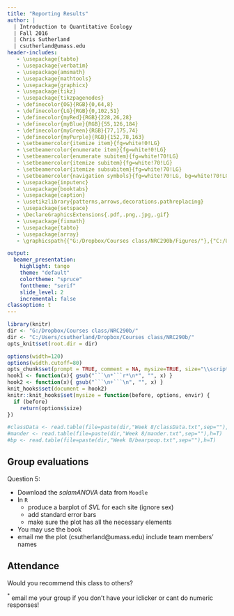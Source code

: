 ```yaml
---
title: "Reporting Results"
author: |
  | Introduction to Quantitative Ecology
  | Fall 2016
  | Chris Sutherland
  | csutherland@umass.edu
header-includes:
   - \usepackage{tabto}
   - \usepackage{verbatim}
   - \usepackage{amsmath}
   - \usepackage{mathtools}
   - \usepackage{graphicx}
   - \usepackage{tikz}
   - \usepackage{tikzpagenodes}
   - \definecolor{OG}{RGB}{0,64,8}
   - \definecolor{LG}{RGB}{0,102,51}
   - \definecolor{myRed}{RGB}{228,26,28}
   - \definecolor{myBlue}{RGB}{55,126,184}
   - \definecolor{myGreen}{RGB}{77,175,74}
   - \definecolor{myPurple}{RGB}{152,78,163}
   - \setbeamercolor{itemize item}{fg=white!0!LG}
   - \setbeamercolor{enumerate item}{fg=white!0!LG}
   - \setbeamercolor{enumerate subitem}{fg=white!70!LG}
   - \setbeamercolor{itemize subitem}{fg=white!70!LG}   
   - \setbeamercolor{itemize subsubitem}{fg=white!70!LG}   
   - \setbeamercolor{navigation symbols}{fg=white!70!LG, bg=white!70!LG}
   - \usepackage{inputenc}
   - \usepackage{booktabs}
   - \usepackage{caption}
   - \usetikzlibrary{patterns,arrows,decorations.pathreplacing}
   - \usepackage{setspace}
   - \DeclareGraphicsExtensions{.pdf,.png,.jpg,.gif}
   - \usepackage{fixmath}
   - \usepackage{tabto}
   - \usepackage{array}
   - \graphicspath{{"G:/Dropbox/Courses class/NRC290b/Figures/"},{"C:/Users/csutherland/Dropbox/Courses class/NRC290b/Figures/"}}

output:
  beamer_presentation:
    highlight: tango
    theme: "default"
    colortheme: "spruce"
    fonttheme: "serif"
    slide_level: 2
    incremental: false
classoption: t
---
```


```r
library(knitr)
dir <- "G:/Dropbox/Courses class/NRC290b/"
dir <- "C:/Users/csutherland/Dropbox/Courses class/NRC290b/"
opts_knit$set(root.dir = dir)

options(width=120)
options(width.cutoff=80)
opts_chunk$set(prompt = TRUE, comment = NA, mysize=TRUE, size="\\scriptsize")
hook1 <- function(x){ gsub("```\n*```r*\n*", "", x) }
hook2 <- function(x){ gsub("```\n+```\n", "", x) }
knit_hooks$set(document = hook2)
knitr::knit_hooks$set(mysize = function(before, options, envir) {
  if (before) 
    return(options$size)
})

#classData <- read.table(file=paste(dir,"Week 8/classData.txt",sep=""),h=T)
#mander <- read.table(file=paste(dir,"Week 8/mander.txt",sep=""),h=T)
#bp <- read.table(file=paste(dir,"Week 8/bearpoop.txt",sep=""),h=T)
```

## Group evaluations

Question 5:

- Download the *salamANOVA* data from `Moodle`
- In `R`
    - produce a barplot of *SVL* for each site (ignore sex)
    - add standard error bars
    - make sure the plot has all the necessary elements
- You may use the book
- email me the plot (csutherland@umass.edu) include team members' names

\vfill

## Attendance

\vfill

Would you recommend this class to others?

\begin{enumerate}[\hspace{0.5cm}A.]
  \item[A)] Yes
  \item[B)] No
\end{enumerate}

\vspace{1cm}

$^*$ email me your group if you don't have your iclicker or cant do numeric responses!

\vfill

\begin{tikzpicture}[remember picture,overlay]
\node[xshift=-2cm,yshift=1cm] at (current page.south east)
{\includegraphics[height=0.25in]{iclicker.png}};
\end{tikzpicture}

